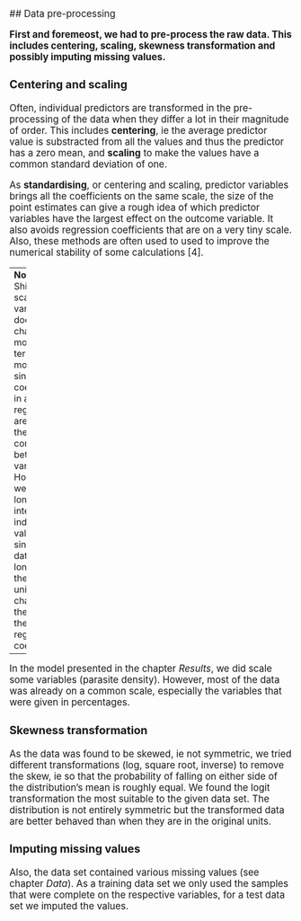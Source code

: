 <big>
## Data pre-processing

**First and foremeost, we had to pre-process the raw data. 
This includes centering, scaling, skewness transformation and possibly imputing missing values.**

### Centering and scaling
Often, individual predictors are transformed in the pre-processing of the data when they differ a lot in their magnitude of order. This includes **centering**, ie the average predictor value is substracted from all the values and thus the predictor has a zero mean, and **scaling** to make the values have a common standard deviation of one.

As **standardising**, or centering and scaling, predictor variables brings all the coefficients on the same scale, the size of the point estimates can give a rough idea of which predictor variables have the largest effect on the outcome variable. It also avoids regression coefficients that are on a very tiny scale. Also, these methods are often used to used to improve the numerical stability of some calculations [4]. 

---
**Note:**
Shifting or scaling the variables does not change the model in terms of model fit, since the coefficients in a linear regression are linked to the correlation between variables. 
However, we can no longer interpret the individual values since the data are no longer in the original units as we changed the scale of the regression coefficients.

---
In the model presented in the chapter _Results_, we did scale some variables (parasite density). However, most of the data was already on a common scale, especially the variables that were given in percentages. 

### Skewness transformation
<!---..to remove distributional skewness.--->
As the data was found to be skewed, ie not symmetric, we tried different transformations (log, square root, inverse) to remove the skew, ie so that the probability of falling on either side of the distribution's mean is roughly equal. 
We found the logit transformation the most suitable to the given data set. The distribution is not entirely symmetric but the transformed data are better behaved than when they are in the original units.

<!---(p32)

[! alt text!] [fit_nona_paras]
[! alt text!] [fit_nona_paras_log]
--->

### Imputing missing values
Also, the data set contained various missing values (see chapter _Data_). As a training data set we only used the samples that were complete on the respective variables, for a test data set we imputed the values.
</big>
